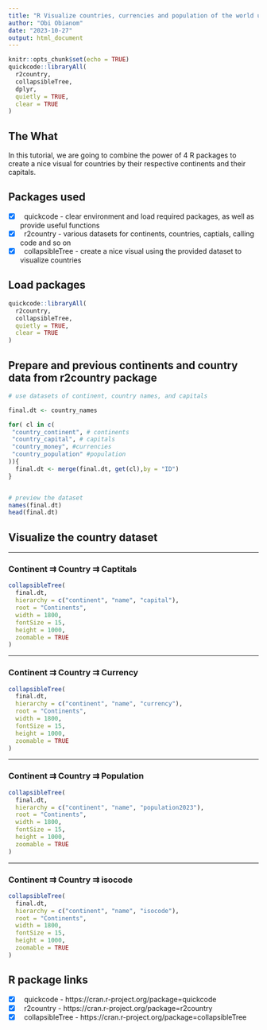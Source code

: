 ```yaml
---
title: "R Visualize countries, currencies and population of the world using r2country"
author: "Obi Obianom"
date: "2023-10-27"
output: html_document
---
```


```r
knitr::opts_chunk$set(echo = TRUE)
quickcode::libraryAll(
  r2country,
  collapsibleTree,
  dplyr,
  quietly = TRUE,
  clear = TRUE
)
```

## The What

In this tutorial, we are going to combine the power of 4 R packages to create a nice visual for countries by their respective continents and their capitals.

## Packages used

 - [x] &nbsp; quickcode - clear environment and load required packages, as well as provide useful functions
 - [x] &nbsp; r2country - various datasets for continents, countries, captials, calling code and so on
 - [x] &nbsp; collapsibleTree - create a nice visual using the provided dataset to visualize countries 
 
## Load packages

```r
quickcode::libraryAll(
  r2country,
  collapsibleTree,
  quietly = TRUE,
  clear = TRUE
)

```


## Prepare and previous continents and country data from r2country package

```r

# use datasets of continent, country names, and capitals

final.dt <- country_names

for( cl in c(
 "country_continent", # continents 
 "country_capital", # capitals
 "country_money", #currencies
 "country_population" #population
)){
  final.dt <- merge(final.dt, get(cl),by = "ID")
}


# preview the dataset
names(final.dt)
head(final.dt)

```


## Visualize the country dataset

*** 

### Continent ⇉ Country ⇉ Captitals

```r
collapsibleTree(
  final.dt,
  hierarchy = c("continent", "name", "capital"),
  root = "Continents",
  width = 1800,
  fontSize = 15,
  height = 1000,
  zoomable = TRUE
)
```
***
### Continent ⇉ Country ⇉ Currency
```r
collapsibleTree(
  final.dt,
  hierarchy = c("continent", "name", "currency"),
  root = "Continents",
  width = 1800,
  fontSize = 15,
  height = 1000,
  zoomable = TRUE
)
```
***
### Continent ⇉ Country ⇉ Population
```r
collapsibleTree(
  final.dt,
  hierarchy = c("continent", "name", "population2023"),
  root = "Continents",
  width = 1800,
  fontSize = 15,
  height = 1000,
  zoomable = TRUE
)
```

***
### Continent ⇉ Country ⇉ isocode
```r
collapsibleTree(
  final.dt,
  hierarchy = c("continent", "name", "isocode"),
  root = "Continents",
  width = 1800,
  fontSize = 15,
  height = 1000,
  zoomable = TRUE
)
```

## R package links

 - [x] &nbsp; quickcode - https://cran.r-project.org/package=quickcode
 - [x] &nbsp; r2country - https://cran.r-project.org/package=r2country
 - [x] &nbsp; collapsibleTree - https://cran.r-project.org/package=collapsibleTree
